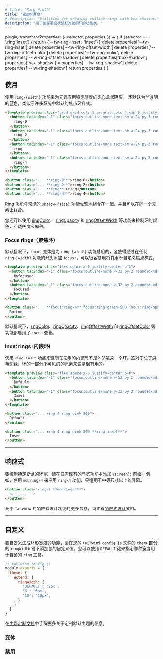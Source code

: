 ```yaml
---
# title: "Ring Width"
title: "轮廓环厚度"
# description: "Utilities for creating outline rings with box-shadows."
description: "用于创建带盒状阴影的轮廓环的功能类。"
---
```



  plugin,
  transformProperties: ({ selector, properties }) => {
    if (selector === '.ring-inset') {
      return {'--tw-ring-inset': 'inset'}
    }
    delete properties['--tw-ring-inset']
    delete properties['--tw-ring-offset-width']
    delete properties['--tw-ring-offset-color']
    delete properties['--tw-ring-color']
    delete properties['--tw-ring-offset-shadow']
    delete properties['box-shadow']
    properties['box-shadow'] = properties['--tw-ring-shadow']
    delete properties['--tw-ring-shadow']
    return properties
  }
}


<!-- ## Usage -->
## 使用

<!-- Use the `ring-{width}` utilities to apply solid box-shadow of a specific thickness to an element. Rings are a semi-transparent blue color by default, similar to the default focus ring style in many systems. -->
使用 `ring-{width}` 功能来为元素应用特定厚度的实心盒状阴影。 环默认为半透明的蓝色，类似于许多系统中默认的焦点环样式。

```html lightBlue
<template preview class="grid grid-cols-1 sm:grid-cols-4 gap-6 justify-items-center p-8">
  <button tabindex="-1" class="focus:outline-none text-sm w-24 py-3 rounded-md font-semibold text-white bg-blue-500 ring-0">
    ring-0
  </button>
  <button tabindex="-1" class="focus:outline-none text-sm w-24 py-3 rounded-md font-semibold text-white bg-blue-500 ring-2">
    ring-2
  </button>
  <button tabindex="-1" class="focus:outline-none text-sm w-24 py-3 rounded-md font-semibold text-white bg-blue-500 ring">
    ring
  </button>
  <button tabindex="-1" class="focus:outline-none text-sm w-24 py-3 rounded-md font-semibold text-white bg-blue-500 ring-4">
    ring-4
  </button>
</template>

<button class="... **ring-0**">ring-0</button>
<button class="... **ring-2**">ring-2</button>
<button class="... **ring**">ring</button>
<button class="... **ring-4**">ring-4</button>
```

<!-- Ring utilities compose gracefully with regular `shadow-{size}` utilities and can be combined on the same element.

You can also control the color, opacity, and offset of rings using the [ringColor](/docs/ring-color), [ringOpacity](/docs/ring-opacity), and [ringOffsetWidth](/docs/ring-offset-width) utilities. -->
Ring 功能与常规的 `shadow-{size}` 功能优雅地组合在一起，并且可以在同一个元素上组合。

您还可以使用 [ringColor](/docs/ring-color)、 [ringOpacity](/docs/ring-opacity) 和 [ringOffsetWidth](/docs/ring-offset-width) 等功能来控制环的颜色、不透明度和偏移。

### Focus rings（聚焦环）

<!-- The `focus` variant is enabled for `ring-{width}` utilities by default, which makes it easy to use them for custom focus styles by adding `focus:` to the beginning of any `ring-{width}` utility. -->
默认情况下，`focus` 变体是为 `ring-{width}` 功能启用的，这使得通过在任何 `ring-{width}` 功能的开头添加 `focus:`，可以很容易地将其用于自定义焦点样式。

```html emerald
<template preview class="flex space-x-6 justify-center p-8">
  <button tabindex="-1" class="focus:outline-none w-32 py-2 rounded-md font-semibold text-white bg-emerald-500 focus:outline-none">
    Unfocused
  </button>
  <button tabindex="-1" class="focus:outline-none w-32 py-2 rounded-md font-semibold text-white bg-emerald-500 ring-4 ring-emerald-500 ring-opacity-50 focus:outline-none">
    Focused
  </button>
</template>

<button class="... **focus:ring-4** focus:ring-green-500 focus:ring-opacity-50">
  Button
</button>
```

<!-- The `focus` variant is enabled by default for the [ringColor](/docs/ring-color), [ringOpacity](/docs/ring-opacity), [ringOffsetWidth](/docs/ring-offset-width), and [ringOffsetColor](/docs/ring-offset-color) utilities as well. -->
默认情况下，[ringColor](/docs/ring-color)、[ringOpacity](/docs/ring-opacity)、[ringOffsetWidth](/docs/ring-offset-width) 和 [ringOffsetColor](/docs/ring-offset-color) 等功能都启用了 `focus` 变量。

### Inset rings (内嵌环)

<!-- Use the `ring-inset` utility to force a ring to render on the inside of an element instead of the outside. This can be useful for elements at the edge of the screen where part of the ring wouldn't be visible. -->
使用 `ring-inset` 功能来强制在元素的内部而不是外部渲染一个环。这对于位于屏幕边缘，环的一部分不可见的的元素来说是很有用的。

```html fuchsia
<template preview class="flex space-x-6 justify-center p-8">
  <button tabindex="-1" class="focus:outline-none w-32 py-2 rounded-md font-semibold text-white bg-pink-500 ring-4 ring-pink-300">
    Default
  </button>
  <button tabindex="-1" class="focus:outline-none w-32 py-2 rounded-md font-semibold text-white bg-pink-500 ring-4 ring-pink-300 ring-inset">
    Inset
  </button>
</template>

<button class="... ring-4 ring-pink-300">
  Default
</button>

<button class="... ring-4 ring-pink-300 **ring-inset**">
  Inset
</button>
```

---


<!-- ## Responsive

To control the ring width at a specific breakpoint, add a `{screen}:` prefix to any existing ring width utility. For example, use `md:ring-4` to apply the `ring-4` utility at only medium screen sizes and above. -->
## 响应式

要控制特定断点的环宽，请在任何现有的环宽功能中添加 `{screen}:` 前缀。例如，使用 `md:ring-4` 来应用 `ring-4` 功能，只适用于中等尺寸以上的屏幕。

```html
<button class="ring-2 **md:ring-4**">
  <!-- ... -->
</button>
```

<!-- For more information about Tailwind's responsive design features, check out the [Responsive Design](/docs/responsive-design) documentation. -->
关于 Tailwind 的响应式设计功能的更多信息，请查看[响应式设计](/docs/responsive-design)文档。

---

<!-- ## Customizing -->
## 自定义
<!-- To customize which ring width utilities are generated, add your custom values under `ringWidth` key in the `theme` section of your `tailwind.config.js` file. You can use the `DEFAULT` key to specify which width is used for the plain `ring` utility. -->
要自定义生成环形宽度的功能，请在您的 `tailwind.config.js` 文件的 `theme` 部分的 `ringWidth` 键下添加您的自定义值。您可以使用 `DEFAULT` 键来指定哪种宽度用于普通的 `ring` 工具。

```js
// tailwind.config.js
module.exports = {
  theme: {
    extend: {
      ringWidth: {
        'DEFAULT': '2px',
        '6': '6px',
        '10': '10px',
      }
    }
  }
}
```

<!-- Learn more about customizing the default theme in the [theme customization documentation](/docs/theme#customizing-the-default-theme). -->
在[主题定制文档](/docs/theme#-5)中了解更多关于定制默认主题的信息。

<!-- ### Variants -->
### 变体
<Variants plugin="ringWidth" />

<!-- ### Disabling -->
### 禁用
<Disabling plugin="ringWidth" />
